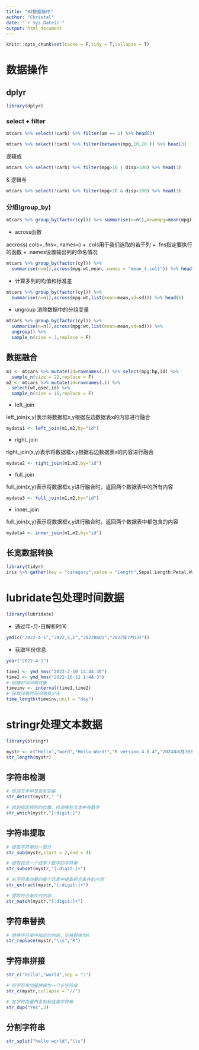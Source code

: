 ```yaml
---
title: "02数据操作"
author: "Christal"
date: "`r Sys.Date()`"
output: html_document
---
```


```r
knitr::opts_chunk$set(cache = F,tidy = T,collapse = T)
```

# 数据操作

## dplyr

```r
library(dplyr)
```

### select + filter
```r
mtcars %>% select(!carb) %>% filter(am == 1) %>% head(3)
```

```r
mtcars %>% select(!carb) %>% filter(between(mpg,10,20 )) %>% head(3)
```

| 逻辑或
```r
mtcars %>% select(!carb) %>% filter(mpg>10 | disp>100) %>% head(3)
```

& 逻辑与
```r
mtcars %>% select(!carb) %>% filter(mpg>20 & disp>100) %>% head(3)
```

### 分组(group_by)

```r
mtcars %>% group_by(factor(cyl)) %>% summarise(n=n(),meanmpg=mean(mpg),meansd=sd(mpg)) %>% mutate(mpgse=meansd/sqrt(n)) %>% arrange(desc(mpgse)) %>% head(6)
```

+ across函数

accross(.cols=,.fns=,.names=)
+ .cols用于我们选取的若干列
+ .fns指定要执行的函数
+ .names设置输出列的命名情况

```r
mtcars %>% group_by(factor(cyl)) %>% 
  summarise(n=n(),across(mpg:wt,mean,.names = "mean_{.col}")) %>% head(6)
```

+ 计算多列的均值和标准差
```r
mtcars %>% group_by(factor(cyl)) %>% 
  summarise(n=n(),across(mpg:wt,list(mean=mean,sd=sd))) %>% head(6)
```

+ ungroup 消除数据中的分组变量
```r
mtcars %>% group_by(factor(cyl)) %>% 
  summarise(n=n(),across(mpg:wt,list(mean=mean,sd=sd))) %>% 
  ungroup() %>% 
  sample_n(size = 3,replace = F)
```

## 数据融合

```r
m1 <- mtcars %>% mutate(id=rownames(.)) %>% select(mpg:hp,id) %>% 
  sample_n(size = 22,replace = F)
m2 <- mtcars %>% mutate(id=rownames(.)) %>% 
  select(wt,qsec,id) %>% 
  sample_n(size = 15,replace = F) 
```

+ left_join

left_join(x,y)表示将数据框x,y根据左边数据表x的内容进行融合
```r
mydata1 <- left_join(m1,m2,by="id")
```
+ right_join

right_join(x,y)表示将数据框x,y根据右边数据表x的内容进行融合
```r
mydata2 <- right_join(m1,m2,by="id")
```

+ full_join

full_join(x,y)表示将数据框x,y进行融合时，返回两个数据表中的所有内容

```r
mydata3 <- full_join(m1,m2,by="id")
```

+ inner_join

full_join(x,y)表示将数据框x,y进行融合时，返回两个数据表中都包含的内容

```r
mydata4 <- inner_join(m1,m2,by="id")
```

## 长宽数据转换

```r
library(tidyr)
iris %>% gather(key = "category",value = "Length",Sepal.Length:Petal.Width) %>% head(3)
```


# lubridate包处理时间数据
```r
library(lubridate)
```

+ 通过年-月-日解析时间
```r
ymd(c("2022-4-1","2022,5,1","20220601","2022年7月1日"))
```

+ 获取年份信息
```r
year("2022-4-1")
```

```r
time1 <- ymd_hms("2022-2-10 14:44:30")
time2 <- ymd_hms("2022-10-12 1:44:3")
# 创建时间间隔对象
timeinv <- interval(time1,time2)
# 获取间隔时间间隔多少天
time_length(timeinv,unit = "day")
```

# stringr处理文本数据

```r
library(stringr)
```

```r
mystr <- c("Hello","word","Hello Word!","R version 4.0.4","2024年6月30日","你好")
str_length(mystr)
```

## 字符串检测
```r
# 检测文本中是否有空格
str_detect(mystr," ")
```

```r
# 找到指定规则的位置，检测哪些文本中有数字
str_which(mystr,"[:digit:]")
```

## 字符串提取
```r
# 提取字符串的一部分
str_sub(mystr,start = 2,end = 4)
```

```r
# 提取包含一个或多个数字的字符串
str_subset(mystr,"[:digit:]+")
```

```r
# 从字符串向量的每个元素中提取符合条件的内容
str_extract(mystr,"[:digit:]+")
```

```r
# 提取符合条件的内容
str_match(mystr,"[:digit:]+")
```

## 字符串替换

```r
# 替换字符串中指定的内容，空格替换为R
str_replace(mystr,"\\s","R")
```

## 字符串拼接
```r
str_c("hello","world",sep = ":")
```

```r
# 将字符串向量拼接为一个长字符串
str_c(mystr,collapse = "//")
```

```r
# 在字符向量内复制和连接字符串
str_dup("Yes",3)
```

## 分割字符串
```r
str_split("hello world","\\s")
```






